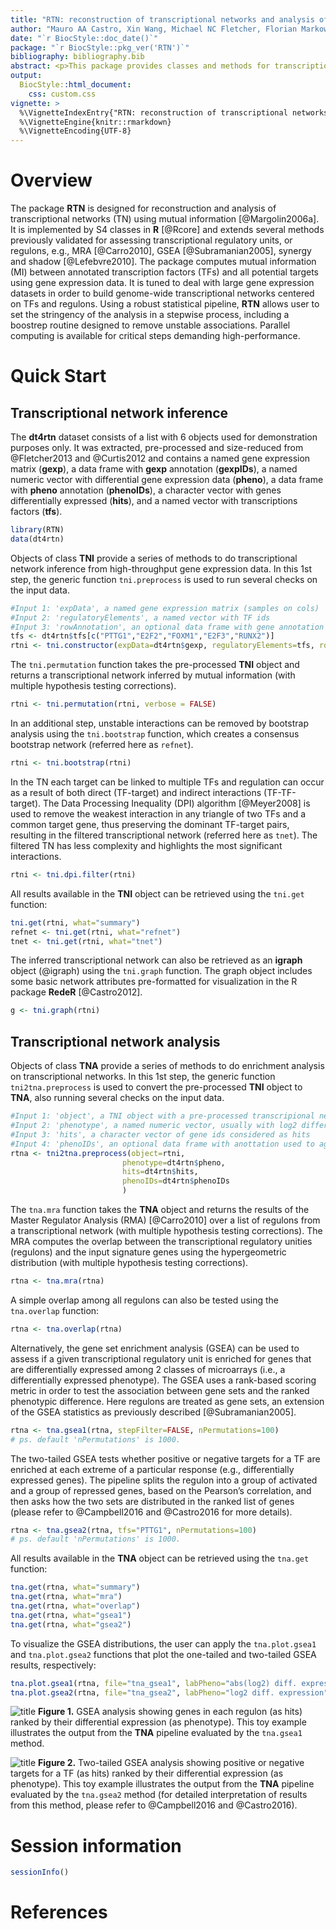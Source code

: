 ```yaml
---
title: "RTN: reconstruction of transcriptional networks and analysis of master regulators."
author: "Mauro AA Castro, Xin Wang, Michael NC Fletcher, Florian Markowetz and Kerstin B Meyer."
date: "`r BiocStyle::doc_date()`"
package: "`r BiocStyle::pkg_ver('RTN')`"
bibliography: bibliography.bib
abstract: <p>This package provides classes and methods for transcriptional network inference and analysis. Modulators of transcription factor activity are assessed by conditional mutual information, and master regulators are mapped to phenotypes using different strategies, e.g., gene set enrichment, shadow and synergy analyses. Additionally, new frameworks are provided at the derivative packages [RTNduals](http://bioconductor.org/packages/RTNduals/) and [RTNsurvival](http://bioconductor.org/packages/RTNsurvival/).</p>
output: 
  BiocStyle::html_document:
    css: custom.css
vignette: >
  %\VignetteIndexEntry{"RTN: reconstruction of transcriptional networks and analysis of master regulators.""}
  %\VignetteEngine{knitr::rmarkdown}
  %\VignetteEncoding{UTF-8}
---
```


# Overview

The package **RTN**  is designed for reconstruction and analysis of transcriptional networks (TN) using mutual information [@Margolin2006a]. It is implemented by S4 classes in **R** [@Rcore] and extends several methods previously validated for assessing transcriptional regulatory units, or regulons, e.g., MRA [@Carro2010], GSEA [@Subramanian2005], synergy and shadow [@Lefebvre2010]. The package computes mutual information (MI) between annotated transcription factors (TFs) and all potential targets using gene expression data. It is tuned to deal with large gene expression datasets in order to build genome-wide transcriptional networks centered on TFs and regulons. Using a robust statistical pipeline, **RTN** allows user to set the stringency of the analysis in a stepwise process, including a boostrep routine designed to remove unstable associations. Parallel computing is available for critical steps demanding high-performance.

# Quick Start

## Transcriptional network inference

The **dt4rtn** dataset consists of a list with 6 objects used for demonstration purposes only. It was extracted, pre-processed and size-reduced from @Fletcher2013 and @Curtis2012 and contains a named gene expression matrix (**gexp**), a data frame with **gexp** annotation (**gexpIDs**), a named numeric vector with differential gene expression data (**pheno**), a data frame with **pheno** annotation  (**phenoIDs**), a character vector with genes differentially expressed (**hits**), and a named vector with transcriptions factors (**tfs**).

```r
library(RTN)
data(dt4rtn)
``` 

Objects of class **TNI** provide a series of methods to do transcriptional network inference from high-throughput gene expression data. In this 1st step, the generic function `tni.preprocess` is used to run several checks on the input data.

```r
#Input 1: 'expData', a named gene expression matrix (samples on cols)
#Input 2: 'regulatoryElements', a named vector with TF ids
#Input 3: 'rowAnnotation', an optional data frame with gene annotation
tfs <- dt4rtn$tfs[c("PTTG1","E2F2","FOXM1","E2F3","RUNX2")]
rtni <- tni.constructor(expData=dt4rtn$gexp, regulatoryElements=tfs, rowAnnotation=dt4rtn$gexpIDs)
``` 

The `tni.permutation` function takes the pre-processed **TNI** object and returns a transcriptional network inferred by mutual information (with multiple hypothesis testing corrections).

```r
rtni <- tni.permutation(rtni, verbose = FALSE)
``` 

In an additional step, unstable interactions can be removed by bootstrap analysis using the `tni.bootstrap` function, which creates a consensus bootstrap network (referred here as `refnet`).

```r
rtni <- tni.bootstrap(rtni) 
``` 

In the TN each target can be linked to multiple TFs and regulation can occur as a result of both direct (TF-target) and indirect interactions (TF-TF-target). The Data Processing Inequality (DPI) algorithm [@Meyer2008] is used to remove the weakest interaction in any triangle of two TFs and a common target gene, thus preserving the dominant TF-target pairs, resulting in the filtered transcriptional network (referred here as `tnet`). The filtered TN has less complexity and highlights the most significant interactions.

```r
rtni <- tni.dpi.filter(rtni) 
``` 

All results available in the **TNI** object can be retrieved using the `tni.get` function:

```r
tni.get(rtni, what="summary")
refnet <- tni.get(rtni, what="refnet")
tnet <- tni.get(rtni, what="tnet")
``` 

The inferred transcriptional network can also be retrieved as an **igraph** object (@igraph) using the `tni.graph` function. The graph object includes some basic network attributes pre-formatted for visualization in the R package **RedeR** [@Castro2012].

```r
g <- tni.graph(rtni)
``` 


## Transcriptional network analysis

Objects of class **TNA** provide a series of methods to do enrichment analysis on transcriptional networks. In this 1st step, the generic function `tni2tna.preprocess` is used to convert the pre-processed **TNI** object to **TNA**, also running several checks on the input data.

```r
#Input 1: 'object', a TNI object with a pre-processed transcripional network
#Input 2: 'phenotype', a named numeric vector, usually with log2 differential expression values
#Input 3: 'hits', a character vector of gene ids considered as hits
#Input 4: 'phenoIDs', an optional data frame with anottation used to aggregate genes in the phenotype
rtna <- tni2tna.preprocess(object=rtni, 
                         phenotype=dt4rtn$pheno, 
                         hits=dt4rtn$hits, 
                         phenoIDs=dt4rtn$phenoIDs
                         )
``` 

The `tna.mra` function takes the **TNA** object and returns the results of the Master Regulator Analysis (RMA) [@Carro2010] over a list of regulons from a transcriptional network (with multiple hypothesis testing corrections). The MRA computes the overlap between the transcriptional regulatory unities (regulons) and the input signature genes using the hypergeometric distribution (with multiple hypothesis testing corrections).

```r
rtna <- tna.mra(rtna)
``` 

A simple overlap among all regulons can also be tested using the `tna.overlap` function:

```r
rtna <- tna.overlap(rtna)
``` 
Alternatively, the gene set enrichment analysis (GSEA) can be used to assess if a given transcriptional regulatory unit is enriched for genes that are differentially expressed among 2 classes of microarrays (i.e., a differentially expressed phenotype). The GSEA uses a rank-based scoring metric in order to test the association between gene sets and the ranked phenotypic difference. Here regulons are treated as gene sets, an extension of the GSEA statistics as previously described [@Subramanian2005].

```r
rtna <- tna.gsea1(rtna, stepFilter=FALSE, nPermutations=100)
# ps. default 'nPermutations' is 1000.
``` 

The two-tailed GSEA tests whether positive or negative targets for a TF are enriched at each extreme of a particular response (e.g., differentially expressed genes). The pipeline splits the regulon into a group of activated and a group of repressed genes, based on the Pearson's correlation, and then asks how the two sets are distributed in the ranked list of genes (please refer to @Campbell2016 and @Castro2016 for more details).

```r
rtna <- tna.gsea2(rtna, tfs="PTTG1", nPermutations=100)
# ps. default 'nPermutations' is 1000.
``` 

All results available in the **TNA** object can be retrieved using the `tna.get` function:

```r
tna.get(rtna, what="summary")
tna.get(rtna, what="mra")
tna.get(rtna, what="overlap")
tna.get(rtna, what="gsea1")
tna.get(rtna, what="gsea2")
``` 

To visualize the GSEA distributions, the user can apply the `tna.plot.gsea1` and `tna.plot.gsea2` functions that plot the one-tailed and two-tailed GSEA results, respectively:

```r
tna.plot.gsea1(rtna, file="tna_gsea1", labPheno="abs(log2) diff. expression") 
tna.plot.gsea2(rtna, file="tna_gsea2", labPheno="log2 diff. expression") 
``` 

![title](fig1.png)
<b>Figure 1.</b> GSEA analysis showing genes in each regulon (as hits) ranked by their differential expression (as phenotype). This toy example illustrates the output from the **TNA** pipeline evaluated by the `tna.gsea1` method.


![title](fig2.png)
<b>Figure 2.</b>  Two-tailed GSEA analysis showing positive or negative targets for a TF (as hits) ranked by their differential expression (as phenotype). This toy example illustrates the output from the **TNA** pipeline evaluated by the `tna.gsea2` method (for detailed interpretation of results from this method, please refer to @Campbell2016 and @Castro2016).

# Session information

```r
sessionInfo()
```

# References




